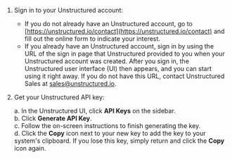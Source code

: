 1. Sign in to your Unstructured account:

   - If you do not already have an Unstructured account, go to [https://unstructured.io/contact](https://unstructured.io/contact) and fill out the online form to indicate your interest.
   - If you already have an Unstructured account, sign in by using the URL of the sign in page that Unstructured provided to you when your Unstructured account was created. After you sign in, the Unstructured user interface (UI) then appears, and you can start using it right away.
     If you do not have this URL, contact Unstructured Sales at [sales@unstructured.io](mailto:sales@unstructured.io).

2. Get your Unstructured API key:

   a. In the Unstructured UI, click **API Keys** on the sidebar.<br/>
   b. Click **Generate API Key**.<br/>
   c. Follow the on-screen instructions to finish generating the key.<br/>
   d. Click the **Copy** icon next to your new key to add the key to your system's clipboard. If you lose this key, simply return and click the **Copy** icon again.<br/>